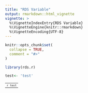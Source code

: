 ```yaml
---
title: "RDS Variable"
output: rmarkdown::html_vignette
vignette: >
  %\VignetteIndexEntry{RDS Variable}
  %\VignetteEngine{knitr::rmarkdown}
  %\VignetteEncoding{UTF-8}
---
```


<style>
  table {
     width: 100%;
  }
  
  th, td {
    font-size: 8pt;
  }
</style>



```r
knitr::opts_chunk$set(
  collapse = TRUE,
  comment = "#>"
)
```

```r
library(rds.r)
```


```r
test<- 'test'
```

<table>
  <tr><td>`r test`</td></tr>
</table>